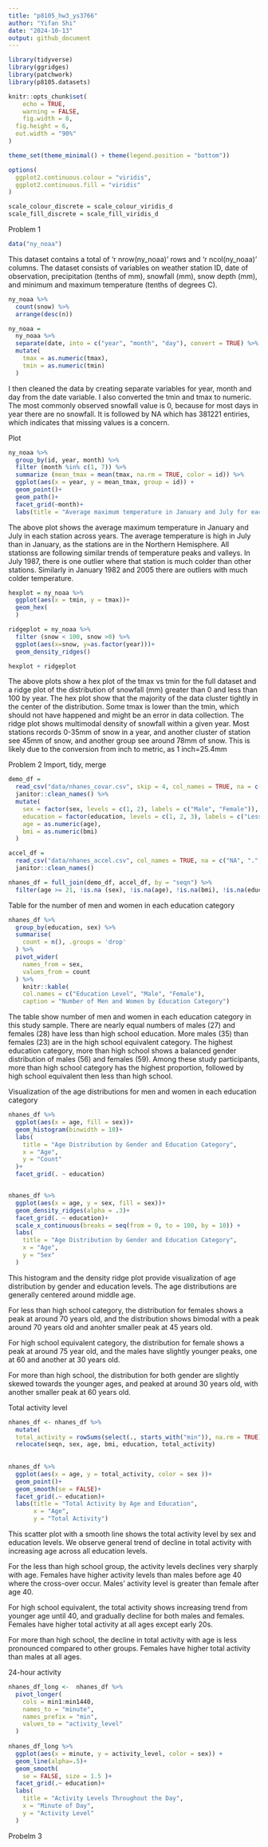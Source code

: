 ```yaml
---
title: "p8105_hw3_ys3766"
author: "Yifan Shi"
date: "2024-10-13"
output: github_document
---
```

```r
library(tidyverse)
library(ggridges)
library(patchwork)
library(p8105.datasets)

knitr::opts_chunk$set(
	echo = TRUE,
	warning = FALSE,
	fig.width = 8, 
  fig.height = 6,
  out.width = "90%"
)

theme_set(theme_minimal() + theme(legend.position = "bottom"))

options(
  ggplot2.continuous.colour = "viridis",
  ggplot2.continuous.fill = "viridis"
)

scale_colour_discrete = scale_colour_viridis_d
scale_fill_discrete = scale_fill_viridis_d
```

Problem 1
```r
data("ny_noaa")
```

This dataset contains a total of 'r nrow(ny_noaa)' rows and 'r ncol(ny_noaa)' columns. The dataset consists of variables on weather station ID, date of observation, precipitation (tenths of mm), snowfall (mm), snow depth (mm), and minimum and maximum temperature (tenths of degrees C). 

```r
ny_noaa %>% 
  count(snow) %>% 
  arrange(desc(n))
```

```r
ny_noaa = 
  ny_noaa %>% 
  separate(date, into = c("year", "month", "day"), convert = TRUE) %>% 
  mutate(
    tmax = as.numeric(tmax),
    tmin = as.numeric(tmin)
  )
```

I then cleaned the data by creating separate variables for year, month and day from the date variable. I also converted the tmin and tmax to numeric. The most commonly observed snowfall value is 0, because for most days in year there are no snowfall. It is followed by NA which has 381221 entiries, which indicates that missing values is a concern. 

Plot
```r
ny_noaa %>% 
  group_by(id, year, month) %>% 
  filter (month %in% c(1, 7)) %>% 
  summarize (mean_tmax = mean(tmax, na.rm = TRUE, color = id)) %>% 
  ggplot(aes(x = year, y = mean_tmax, group = id)) + 
  geom_point()+
  geom_path()+
  facet_grid(~month)+
  labs(title = "Average maximum temperature in January and July for each station across years")

```

The above plot shows the average maximum temperature in January and July in each station across years. The average temperature is high in July than in January, as the stations are in the Northern Hemisphere. All stationss are following similar trends of temperature peaks and valleys. In July 1987, there is one outlier where that station is much colder than other stations. Similarly in January 1982 and 2005 there are outliers with much colder temperature. 

```r
hexplot = ny_noaa %>% 
  ggplot(aes(x = tmin, y = tmax))+
  geom_hex(
  )

ridgeplot = ny_noaa %>% 
  filter (snow < 100, snow >0) %>% 
  ggplot(aes(x=snow, y=as.factor(year)))+
  geom_density_ridges()

hexplot + ridgeplot
```

The above plots show a hex plot of the tmax vs tmin for the full dataset and a ridge plot of the distribution of snowfall (mm) greater than 0 and less than 100 by year. The hex plot show that the majority of the data cluster tightly in the center of the distribution. Some tmax is lower than the tmin, which should not have happened and might be an error in data collection. The ridge plot shows multimodal density of snowfall within a given year. Most stations records 0-35mm of snow in a year, and another cluster of station see 45mm of snow, and another group see around 78mm of snow. This is likely due to the conversion from inch to metric, as 1 inch=25.4mm


Problem 2
Import, tidy, merge
```r
demo_df = 
  read_csv("data/nhanes_covar.csv", skip = 4, col_names = TRUE, na = c("NA", ".", "")) %>% 
  janitor::clean_names() %>% 
  mutate(
    sex = factor(sex, levels = c(1, 2), labels = c("Male", "Female")),
    education = factor(education, levels = c(1, 2, 3), labels = c("Less than high school", "High school equivalent", "More than high school"), ordered = TRUE),
    age = as.numeric(age), 
    bmi = as.numeric(bmi)   
  ) 

accel_df = 
  read_csv("data/nhanes_accel.csv", col_names = TRUE, na = c("NA", ".", "")) %>% 
  janitor::clean_names()

nhanes_df = full_join(demo_df, accel_df, by = "seqn") %>% 
  filter(age >= 21, !is.na (sex), !is.na(age), !is.na(bmi), !is.na(education))
```

Table for the number of men and women in each education category
```r
nhanes_df %>% 
  group_by(education, sex) %>% 
  summarise(
    count = n(), .groups = 'drop'
  ) %>% 
  pivot_wider(
    names_from = sex,
    values_from = count
  ) %>% 
    knitr::kable(
    col.names = c("Education Level", "Male", "Female"),
    caption = "Number of Men and Women by Education Category")
```
The table show number of men and women in each education category in this study sample. There are nearly equal numbers of males (27) and females (28) have less than high school education. More males (35) than females (23) are in the high school equivalent category. The highest education category, more than high school shows a balanced gender distribution of males (56) and females (59). Among these study participants, more than high school category has the highest proportion, followed by high school equivalent then less than high school.  


Visualization of the age distributions for men and women in each education category
```r
nhanes_df %>% 
  ggplot(aes(x = age, fill = sex))+
  geom_histogram(binwidth = 10)+
  labs(
    title = "Age Distribution by Gender and Education Category",
    x = "Age",
    y = "Count"
  )+
  facet_grid(. ~ education)


nhanes_df %>% 
  ggplot(aes(x = age, y = sex, fill = sex))+
  geom_density_ridges(alpha = .3)+
  facet_grid(. ~ education)+
  scale_x_continuous(breaks = seq(from = 0, to = 100, by = 10)) +
  labs(
    title = "Age Distribution by Gender and Education Category",
    x = "Age",
    y = "Sex"
  )
```
This histogram and the density ridge plot provide visualization of age distribution by gender and education levels. The age distributions are generally centered around middle age. 

For less than high school category, the distribution for females shows a peak at around 70 years old, and the distribution shows bimodal with a peak around 70 years old and anohter smaller peak at 45 years old. 

For high school equivalent category, the distribution for female shows a peak at around 75 year old, and the males have slightly younger peaks, one at 60 and another at 30 years old.

For more than high school, the distribution for both gender are slightly skewed towards the younger ages, and peaked at around 30 years old, with another smaller peak at 60 years old.

Total activity level
```r
nhanes_df <- nhanes_df %>%
  mutate(
  total_activity = rowSums(select(., starts_with("min")), na.rm = TRUE)) %>% 
  relocate(seqn, sex, age, bmi, education, total_activity) 
  
  
nhanes_df %>% 
  ggplot(aes(x = age, y = total_activity, color = sex ))+
  geom_point()+
  geom_smooth(se = FALSE)+
  facet_grid(.~ education)+
  labs(title = "Total Activity by Age and Education",
       x = "Age", 
       y = "Total Activity")
```

This scatter plot with a smooth line shows the total activity level by sex and education levels. We observe general trend of decline in total activity with increasing age across all education levels. 

For the less than high school group, the activity levels declines very sharply with age. Females have higher activity levels than males before age 40 where the cross-over occur. Males' activity level is greater than female after age 40.

For high school equivalent, the total activity shows increasing trend from younger age until 40, and gradually decline for both males and females. Females have higher total activity at all ages except early 20s.

For more than high school, the decline in total activity with age is less pronounced compared to other groups. Females have higher total activity than males at all ages. 

24-hour activity
```r
nhanes_df_long <-  nhanes_df %>% 
  pivot_longer(
    cols = min1:min1440,
    names_to = "minute",
    names_prefix = "min",
    values_to = "activity_level"
  )
  
nhanes_df_long %>%   
  ggplot(aes(x = minute, y = activity_level, color = sex)) +
  geom_line(alpha=.5)+
  geom_smooth(
    se = FALSE, size = 1.5 )+
  facet_grid(.~ education)+
  labs(
    title = "Activity Levels Throughout the Day",
    x = "Minute of Day",
    y = "Activity Level"
  )

```

Probelm 3
